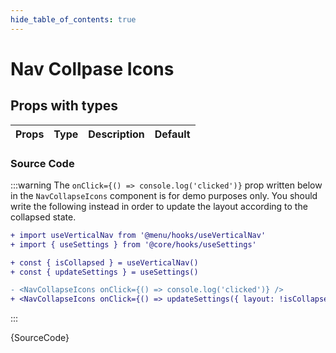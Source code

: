 ```yaml
---
hide_table_of_contents: true
---
```


# Nav Collpase Icons



## Props with types

<table>
  <thead>
    <tr>
      <th>Props</th>
      <th>Type</th>
      <th>Description</th>
      <th>Default</th>
    </tr>
  </thead>
  <tbody>
    <VerticalNavCollapseIconsProps />
  </tbody>
</table>

<BrowserWindow>
  <Provider>
    <NavCollapseIcons />
  </Provider>
</BrowserWindow>

### Source Code

:::warning
The `onClick={() => console.log('clicked')}` prop written below in the `NavCollapseIcons` component is for demo purposes only. You should write the following instead in order to update the layout according to the collapsed state.

```diff
+ import useVerticalNav from '@menu/hooks/useVerticalNav'
+ import { useSettings } from '@core/hooks/useSettings'

+ const { isCollapsed } = useVerticalNav()
+ const { updateSettings } = useSettings()

- <NavCollapseIcons onClick={() => console.log('clicked')} />
+ <NavCollapseIcons onClick={() => updateSettings({ layout: !isCollapsed ? 'collapsed' : 'vertical' })} />
```
:::

<TsToJsCodeSnippet>{SourceCode}</TsToJsCodeSnippet>
